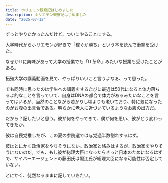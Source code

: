 ```yaml
---
title: ホリエモン観察記はじめました
description: ホリエモン観察記はじめました
date: "2025-07-12"
---
```


ずっとやりたかったんだけど、ついにやることにする。

大学時代からホリエモンが好きで「稼ぐが勝ち」という本を読んで衝撃を受けた。

なぜかITに興味があって大学の授業でも「IT革命」みたいな授業も受けたことがある。

拓殖大学の講義動画を見て、やっぱりいいこと言うよなぁ、って思った。

でも同時に思ったのは学生への講義をするたびに最近は50代になると体力落ちるよ的なことを言っていて、自身はDNAの都合で体力があるみたいなことを言ってはいるが、当然のことながら若かりし頃よりも老いており、特に気になったのがお腹の出具合である。明らかに老人に近づいているようなお腹の出方だ。

だから？記したいと思う。彼が何をやってきて、僕が何を思い、彼がどう変わってきたか。

彼は自民党推しだが、この夏の参院選では与党過半数割れするはず。

彼はとにかく政治家をやりそうにない。政治家と絡みはするが、政治家をやりそうにないのだ。でも、もし彼が総理大臣になったらきっと日本のためになるはずで、サイバーエージェントの藤田氏は堀江氏が総理大臣になる可能性は否定していない。

とにかく、徒然なるままに記していきたい。